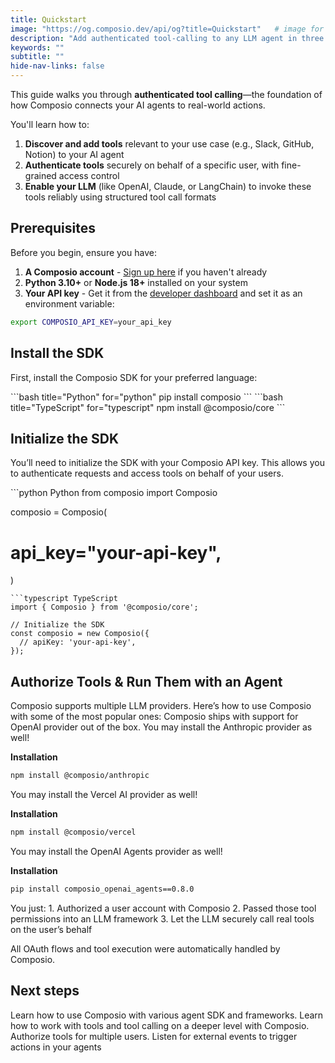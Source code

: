 ```yaml
---
title: Quickstart
image: "https://og.composio.dev/api/og?title=Quickstart"   # image for socials
description: "Add authenticated tool-calling to any LLM agent in three steps."
keywords: ""
subtitle: ""
hide-nav-links: false
---
```


This guide walks you through **authenticated tool calling**—the foundation of how Composio connects your AI agents to real-world actions.

You'll learn how to:
1. **Discover and add tools** relevant to your use case (e.g., Slack, GitHub, Notion) to your AI agent
2. **Authenticate tools** securely on behalf of a specific user, with fine-grained access control
3. **Enable your LLM** (like OpenAI, Claude, or LangChain) to invoke these tools reliably using structured tool call formats

## Prerequisites

Before you begin, ensure you have:

1. **A Composio account** - [Sign up here](https://platform.composio.dev) if you haven't already
2. **Python 3.10+** or **Node.js 18+** installed on your system
3. **Your API key** - Get it from the [developer dashboard](https://platform.composio.dev?next_page=/settings) and set it as an environment variable:

```bash
export COMPOSIO_API_KEY=your_api_key
```

## Install the SDK
First, install the Composio SDK for your preferred language:

<CodeGroup>
```bash title="Python" for="python"
pip install composio
```
```bash title="TypeScript" for="typescript"
npm install @composio/core
```
</CodeGroup>

## Initialize the SDK
You’ll need to initialize the SDK with your Composio API key. This allows you to authenticate requests and access tools on behalf of your users.

<CodeGroup>
```python Python
from composio import Composio

composio = Composio(
  # api_key="your-api-key",
)
```
```typescript TypeScript
import { Composio } from '@composio/core';

// Initialize the SDK
const composio = new Composio({
  // apiKey: 'your-api-key',
});
```
</CodeGroup>


## Authorize Tools & Run Them with an Agent
Composio supports multiple LLM providers. Here’s how to use Composio with some of the most popular ones:
<Tabs>
<Tab title="OpenAI (Python)">
Composio ships with support for OpenAI provider out of the box.
<SnippetCode
  src="fern/snippets/get-started/python/quickstart.py"
  startLine={1}
  endLine={34}
/>
</Tab>
<Tab title="Anthropic (Typescript)">
You may install the Anthropic provider as well!

**Installation**
```bash
npm install @composio/anthropic
```

<SnippetCode
  src="fern/snippets/get-started/typescript/quickstart.ts"
  startLine={1}
  endLine={30}
/>

</Tab>
<Tab title="Vercel AI SDK (Typescript)">
You may install the Vercel AI provider as well!

**Installation**
```bash
npm install @composio/vercel
```

<SnippetCode
  src="fern/snippets/get-started/typescript/vercel-quickstart.ts"
  startLine={1}
  endLine={27}
/>

</Tab>
<Tab title="OpenAI Agents (Python)">
You may install the OpenAI Agents provider as well!

**Installation**
```bash
pip install composio_openai_agents==0.8.0
```

<SnippetCode
  src="fern/snippets/get-started/python/quickstart-openai-agents.py"
  startLine={1}
  endLine={46}
/>

</Tab>
</Tabs>

<Note title="What just happened?">
You just:
1. Authorized a user account with Composio 
2. Passed those tool permissions into an LLM framework 
3. Let the LLM securely call real tools on the user’s behalf

All OAuth flows and tool execution were automatically handled by Composio.
</Note>


## Next steps

<CardGroup cols={2}>
  <Card title="Use Providers" icon="fa-solid fa-plug" href="/providers/openai">
    Learn how to use Composio with various agent SDK and frameworks.
  </Card>
  <Card title="Work with tools" icon="fa-solid fa-toolbox" href="/docs/executing-tools">
    Learn how to work with tools and tool calling on a deeper level with Composio.
  </Card>
  <Card title="Manage authentication" icon="fa-solid fa-key" href="/docs/custom-auth-configs">
    Authorize tools for multiple users.
  </Card>
  <Card title="Triggers" icon="fa-solid fa-bolt" href="/docs/using-triggers">
    Listen for external events to trigger actions in your agents
  </Card>
</CardGroup>